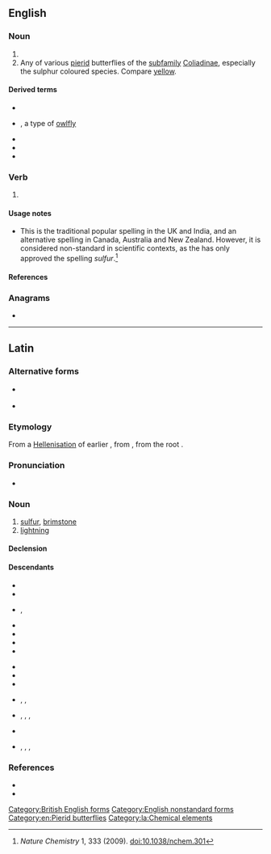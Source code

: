 {{also|Sulphur}}
==English==

===Noun===
{{en-noun|~}}

# {{alternative spelling of|sulfur|lang=en}}
# Any of various [[pierid]] butterflies of the [[subfamily]] [[Coliadinae]], especially the sulphur coloured species. Compare [[yellow]].

====Derived terms====
* {{l|en|Hot Sulphur Springs}}
* {{l|en|Owly sulphur}}, a type of [[owlfly]]
* {{l|en|sulphur spring}}
* {{l|en|Sulphur Springs}}
* {{l|en|White Sulphur Springs}}

===Verb===
{{en-verb}}

# {{alternative spelling of|sulfur|lang=en}}

====Usage notes====
* This is the traditional popular spelling in the UK and India, and an alternative spelling in Canada, Australia and New Zealand. However, it is considered non-standard in scientific contexts, as the {{w|IUPAC}} has only approved the spelling ''sulfur''.<ref>''Nature Chemistry'' 1, 333 (2009). [http://www.nature.com/nchem/journal/v1/n5/full/nchem.301.html doi:10.1038/nchem.301]</ref>

====References====
<references />

[[Category:British English forms]]

===Anagrams===
* {{anagrams|en|a=hlprsuu|uphurls}}

[[Category:English nonstandard forms]]
[[Category:en:Pierid butterflies]]

----

==Latin==
{{wikipedia|lang=la}}

===Alternative forms===
* {{l|la|sulpur}} {{qualifier|archaic}}
* {{l|la|sulfur}} {{qualifier|late-Classical}}

===Etymology===
From a [[Hellenisation]] of earlier {{m|la|sulpur}}, from {{der|la|ine-pro|*swelplos}}, from the root {{m|ine-pro|*swel-||to burn, smoulder}}.

===Pronunciation===
* {{la-IPA|eccl=yes|sulphur}}

===Noun===
{{la-noun|sulphur<3.N>}}

# [[#English|sulfur]], [[brimstone]]
# [[lightning]]

====Declension====
{{la-ndecl|sulphur<3.N>}}

====Descendants====
{{top2}}
* {{desc|rup|scljifur}}
* {{desc|ca|sofre}}
* {{desc|en|sulfur}}, {{l|en|sulphur}}
* {{desc|fr|soufre}}
* {{desc|fur|solfar}}
* {{desc|gl|xofre}}
* {{desc|it|zolfo}}
{{mid2}}
* {{desc|oc|solpre}}
* {{desc|pt|enxofre}}
* {{desc|ro|sulf}}
* {{desc|sc|súlfaru}}, {{l|sc|súlfuru}}, {{l|sc|súrfuru}}
* {{desc|scn|suffuru}}, {{l|scn|sùrfuru}}, {{l|scn|surfuru}}, {{l|scn|surfaru}}
* {{desc|es|azufre}}
* {{desc|vec|solfer}}, {{l|vec|sólfaro}}, {{l|vec|solfare}}, {{l|vec|solfar}}
{{bottom}}

===References===
* {{R:L&S}}
* {{R:Elementary Lewis}}

[[Category:la:Chemical elements]]